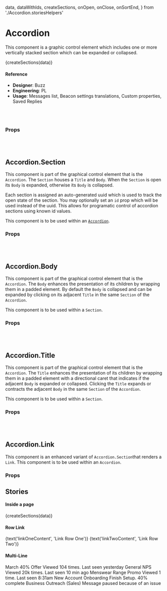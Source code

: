   data,
  dataWithIds,
  createSections,
  onOpen,
  onClose,
  onSortEnd,
} from './Accordion.storiesHelpers'

<Meta
  title="Components/Structural/Accordion"
  component={Accordion}
/>

# Accordion

This component is a graphic control element which includes one or more
vertically stacked section which can be expanded or collapsed.

<Preview>
  <Story name="default">
    <Accordion
    distance={number('distance', 5)}
    isSortable={boolean('isSortable', false)}
    isSeamless={boolean('isSeamless', false)}
    allowMultiple={boolean('allowMultiple', false)}
    pressDelay={number('pressDelay', 300)}
    onOpen={onOpen}
    onClose={onClose}
    onSortEnd={onSortEnd}
    size={select('Sizes', {extraSmall: 'xs', small: 'sm', medium: 'md', large: 'lg'}, 'md')}
  >
      {createSections(data)}
    </Accordion>
  </Story>
</Preview>

#### Reference

- **Designer**: Buzz
- **Engineering**: PL
- **Usage**: Messages list, Beacon settings translations, Custom properties, Saved Replies

<br />
<br />

### Props

<Props of={Accordion} />

<br />
<br />

## Accordion.Section

This component is part of the graphical control element that is the `Accordion`.
The `Section` houses a `Title` and `Body`. When the `Section` is open its
`Body` is expanded, otherwise its `Body` is collapsed.

Each section is assigned an auto-generated uuid which is used to track the
open state of the section. You may optionally set an `id` prop which will be
used instead of the uuid. This allows for programatic control of accordion
sections using known id values.

This component is to be used within an [`Accordion`](./Accordion.md).

### Props

<Props of={Accordion.Section} />

<br />
<br />

## Accordion.Body

This component is part of the graphical control element that is the `Accordion`.
The `Body` enhances the presentation of its children by wrapping them in a
padded element. By default the `Body` is collapsed and can be expanded by
clicking on its adjacent `Title` in the same `Section` of the `Accordion`.

This component is to be used within a `Section`.

### Props

<Props of={Accordion.Body} />

<br />
<br />

## Accordion.Title

This component is part of the graphical control element that is the `Accordion`.
The `Title` enhances the presentation of its children by wrapping them in a
padded element with a directional caret that indicates if the adjacent `Body`
is expanded or collapsed. Clicking the `Title` expands or contracts the adjacent
`Body` in the same `Section` of the `Accordion`.

This component is to be used within a `Section`.

### Props

<Props of={Accordion.Title} />

<br />
<br />

## Accordion.Link

This component is an enhanced variant of `Accordion.Section`that renders a `Link`.
This component is to be used within an `Accordion`.

### Props

<Props of={Accordion.Link} />

## Stories

#### Inside a page

<Preview>
  <Story name="Inside a page">
    <Page>
    <Page.Card>
      <Page.Header subtitle="Inside a page" />
      <Accordion
        distance={number('distance', 5)}
        isSortable={boolean('isSortable', false)}
        isSeamless={boolean('isSeamless', false)}
        allowMultiple={boolean('allowMultiple', false)}
        pressDelay={number('pressDelay', 300)}
        onSortEnd={onSortEnd}
        size={select('Sizes', {extraSmall: 'xs', small: 'sm', medium: 'md', large: 'lg'}, 'md')}
      >
        {createSections(data)}
      </Accordion>
    </Page.Card>
  </Page>
  </Story>
</Preview>

#### Row Link

<Preview>
  <Story name="Row Link">
    <Page>
      <Page.Card>
        <Accordion
          distance={number('distance', 5)}
          isSortable={boolean('isSortable', false)}
          isSeamless={boolean('isSeamless', true)}
          allowMultiple={boolean('allowMultiple', false)}
          pressDelay={number('pressDelay', 300)}
          onSortEnd={onSortEnd}
          size={select('Sizes', {extraSmall: 'xs', small: 'sm', medium: 'md', large: 'lg'}, 'md')}
        >
          <Accordion.Link to="/">
            <Text truncate weight={500}>
              {text('linkOneContent', 'Link Row One')}
            </Text>
          </Accordion.Link>
          <Accordion.Link to="/">
            <Text truncate weight={500}>
              {text('linkTwoContent', 'Link Row Two')}
            </Text>
          </Accordion.Link>
        </Accordion>
      </Page.Card>
    </Page>
  </Story>
</Preview>

#### Multi-Line

<Preview>
  <Story name="Multi-Line">
    <Page>
      <Page.Card>
        <Accordion
          distance={number('distance', 5)}
          isSortable={boolean('isSortable', true)}
          allowMultiple={boolean('allowMultiple', false)}
          pressDelay={number('pressDelay', 300)}
          onSortEnd={onSortEnd}
          size={select('Sizes', {extraSmall: 'xs', small: 'sm', medium: 'md', large: 'lg', extraLarge: 'xl'}, 'xl')}
        >
          <Accordion.Link to="/">
            <Accordion.Heading>March 40% Offer</Accordion.Heading>
            <Accordion.Subheading>Viewed 104 times. Last seen yesterday</Accordion.Subheading>
          </Accordion.Link>
          <Accordion.Link to="/">
            <Accordion.Heading>General NPS</Accordion.Heading>
            <Accordion.Subheading>Viewed 20k times. Last seen 10 min ago</Accordion.Subheading>
          </Accordion.Link>
          <Accordion.Link to="/">
            <Accordion.Heading>Menswear Range Promo</Accordion.Heading>
            <Accordion.Subheading>Viewed 1 time. Last seen 8:31am</Accordion.Subheading>
          </Accordion.Link>
          <Accordion.Link to="/" status="info" badge="Incomplete">
            <Accordion.Heading>New Account Onboarding</Accordion.Heading>
            <Accordion.Subheading>
              <span className="is-highlighted">Finish Setup. </span>
              <span>40% complete</span>
            </Accordion.Subheading>
          </Accordion.Link>
          <Accordion.Link to="/" status="error" badge="Paused">
            <Accordion.Heading>Business Outreach (Sales)</Accordion.Heading>
            <Accordion.Subheading>
              <span className="is-highlighted">Message paused because of an issue</span>
            </Accordion.Subheading>
          </Accordion.Link>
        </Accordion>
      </Page.Card>
    </Page>
  </Story>
</Preview>

